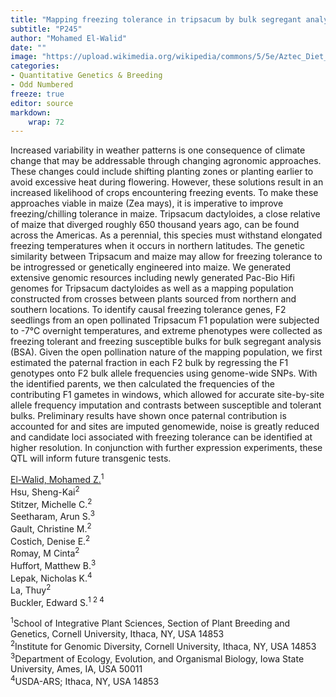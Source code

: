```yaml
---
title: "Mapping freezing tolerance in tripsacum by bulk segregant analysis"
subtitle: "P245"
author: "Mohamed El-Walid"
date: ""
image: "https://upload.wikimedia.org/wikipedia/commons/5/5e/Aztec_Diet_Basket_of_Corn_%289755332575%29.jpg"
categories: 
- Quantitative Genetics & Breeding
- Odd Numbered
freeze: true
editor: source
markdown: 
    wrap: 72
---
```


Increased variability in weather patterns is one consequence of climate change that may be addressable through changing agronomic approaches. These changes could include shifting planting zones or planting earlier to avoid excessive heat during flowering. However, these solutions result in an increased likelihood of crops encountering freezing events. To make these approaches viable in maize (Zea mays), it is imperative to improve freezing/chilling tolerance in maize. Tripsacum dactyloides, a close relative of maize that diverged roughly 650 thousand years ago, can be found across the Americas. As a perennial, this species must withstand elongated freezing temperatures when it occurs in northern latitudes. The genetic similarity between Tripsacum and maize may allow for freezing tolerance to be introgressed or genetically engineered into maize. We generated extensive genomic resources including newly generated Pac-Bio Hifi genomes for Tripsacum dactyloides as well as a mapping population constructed from crosses between plants sourced from northern and southern locations. To identify causal freezing tolerance genes, F2 seedlings from an open pollinated Tripsacum F1 population were subjected to -7°C overnight temperatures, and extreme phenotypes were collected as freezing tolerant and freezing susceptible bulks for bulk segregant analysis (BSA). Given the open pollination nature of the mapping population, we first estimated the paternal fraction in each F2 bulk by regressing the F1 genotypes onto F2 bulk allele frequencies using genome-wide SNPs. With the identified parents, we then calculated the frequencies of the contributing F1 gametes in windows, which allowed for accurate site-by-site allele frequency imputation and contrasts between susceptible and tolerant bulks. Preliminary results have shown once paternal contribution is accounted for and sites are imputed genomewide, noise is greatly reduced and candidate loci associated with freezing tolerance can be identified at higher resolution. In conjunction with further expression experiments, these QTL will inform future transgenic tests.

<a href='mailto:mze3@cornell.edu'>El-Walid, Mohamed Z.</a><sup>1</sup><br>Hsu, Sheng-Kai<sup>2</sup><br>Stitzer, Michelle C.<sup>2</sup><br>Seetharam, Arun S.<sup>3</sup><br>Gault, Christine M.<sup>2</sup><br>Costich, Denise E.<sup>2</sup><br>Romay, M Cinta<sup>2</sup><br>Huffort, Matthew B.<sup>3</sup><br>Lepak, Nicholas K.<sup>4</sup><br>La, Thuy<sup>2</sup><br>Buckler, Edward S.<sup>1 2 4</sup><br>

<sup>1</sup>School of Integrative Plant Sciences, Section of Plant Breeding and Genetics, Cornell University, Ithaca, NY, USA 14853<br><sup>2</sup>Institute for Genomic Diversity, Cornell University, Ithaca, NY, USA 14853<br><sup>3</sup>Department of Ecology, Evolution, and Organismal Biology, Iowa State University, Ames, IA, USA 50011<br><sup>4</sup>USDA-ARS; Ithaca, NY, USA 14853<br>